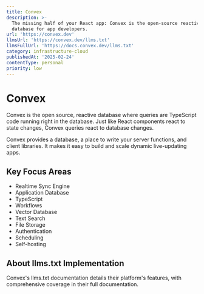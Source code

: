 ```yaml
---
title: Convex
description: >-
  The missing half of your React app: Convex is the open-source reactive
  database for app developers.
url: 'https://convex.dev'
llmsUrl: 'https://convex.dev/llms.txt'
llmsFullUrl: 'https://docs.convex.dev/llms.txt'
category: infrastructure-cloud
publishedAt: '2025-02-24'
contentType: personal
priority: low
---
```


# Convex

Convex is the open source, reactive database where queries are TypeScript code running right in the
database. Just like React components react to state changes, Convex queries react to database changes.

Convex provides a database, a place to write your server functions, and client libraries. It makes
it easy to build and scale dynamic live-updating apps.

## Key Focus Areas

- Realtime Sync Engine
- Application Database
- TypeScript
- Workflows
- Vector Database
- Text Search
- File Storage
- Authentication
- Scheduling
- Self-hosting

## About llms.txt Implementation

Convex's llms.txt documentation details their platform's features, with comprehensive coverage in their full documentation.

